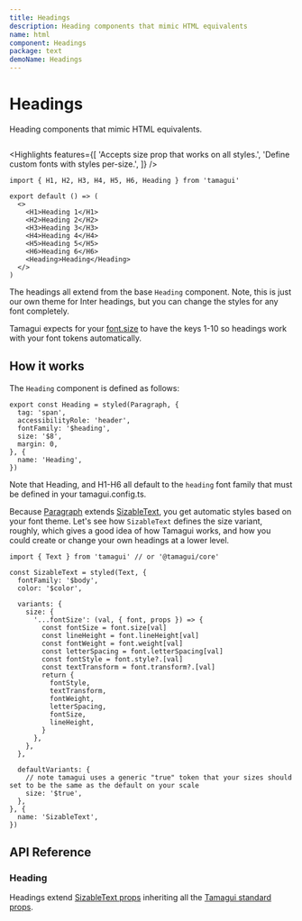 ```yaml
---
title: Headings
description: Heading components that mimic HTML equivalents
name: html
component: Headings
package: text
demoName: Headings
---
```


# Headings

<Description>Heading components that mimic HTML equivalents.</Description>

<HeroContainer>
  <HeadingsDemo />
</HeroContainer>

```tsx hero template=Headings

```

<Highlights
  features={[
    'Accepts size prop that works on all styles.',
    'Define custom fonts with styles per-size.',
  ]}
/>

```tsx
import { H1, H2, H3, H4, H5, H6, Heading } from 'tamagui'

export default () => (
  <>
    <H1>Heading 1</H1>
    <H2>Heading 2</H2>
    <H3>Heading 3</H3>
    <H4>Heading 4</H4>
    <H5>Heading 5</H5>
    <H6>Heading 6</H6>
    <Heading>Heading</Heading>
  </>
)
```

The headings all extend from the base `Heading` component. Note, this is just our own theme for Inter headings, but you can change the styles for any font completely.

Tamagui expects for your [font.size](/docs/core/configuration#font-tokens) to have the keys 1-10 so headings work with your font tokens automatically.

## How it works

The `Heading` component is defined as follows:

```tsx
export const Heading = styled(Paragraph, {
  tag: 'span',
  accessibilityRole: 'header',
  fontFamily: '$heading',
  size: '$8',
  margin: 0,
}, {
  name: 'Heading',
})
```

Note that Heading, and H1-H6 all default to the `heading` font family that must be defined in your tamagui.config.ts.

Because [Paragraph](/docs/components/text#paragraph) extends [SizableText](/docs/components/text#sizabletext), you get automatic styles based on your font theme. Let's see how `SizableText` defines the size variant, roughly, which gives a good idea of how Tamagui works, and how you could create or change your own headings at a lower level.

```tsx
import { Text } from 'tamagui' // or '@tamagui/core'

const SizableText = styled(Text, {
  fontFamily: '$body',
  color: '$color',

  variants: {
    size: {
      '...fontSize': (val, { font, props }) => {
        const fontSize = font.size[val]
        const lineHeight = font.lineHeight[val]
        const fontWeight = font.weight[val]
        const letterSpacing = font.letterSpacing[val]
        const fontStyle = font.style?.[val]
        const textTransform = font.transform?.[val]
        return {
          fontStyle,
          textTransform,
          fontWeight,
          letterSpacing,
          fontSize,
          lineHeight,
        }
      },
    },
  },

  defaultVariants: {
    // note tamagui uses a generic "true" token that your sizes should set to be the same as the default on your scale
    size: '$true',
  },
}, {
  name: 'SizableText',
})
```

## API Reference

### Heading

Headings extend [SizableText props](/docs/components/text#sizabletext) inheriting all the [Tamagui standard props](/docs/intro/props).
